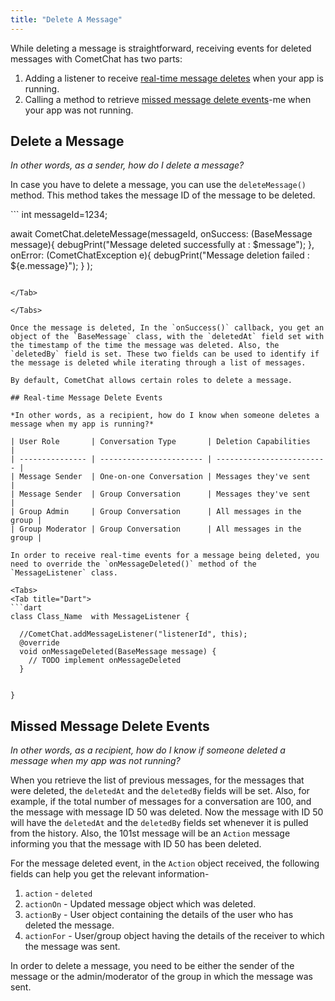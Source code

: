 ```yaml
---
title: "Delete A Message"
---
```




While deleting a message is straightforward, receiving events for deleted messages with CometChat has two parts:

1. Adding a listener to receive [real-time message deletes](/docs/sdk/flutter/3.0/messaging-delete-message#real-time-message-delete-events) when your app is running.
2. Calling a method to retrieve [missed message delete events](/docs/sdk/flutter/3.0/messaging-delete-message#missed-message-delete-events)-me when your app was not running.

## Delete a Message

*In other words, as a sender, how do I delete a message?*

In case you have to delete a message, you can use the `deleteMessage()` method. This method takes the message ID of the message to be deleted.

<Tabs>
<Tab title="Delete Message">
```
int messageId=1234;

await CometChat.deleteMessage(messageId, 
	onSuccess: (BaseMessage message){
		debugPrint("Message deleted successfully at : $message");
	}, onError: (CometChatException e){
		debugPrint("Message deletion failed : ${e.message}");
	}
);
```

</Tab>

</Tabs>

Once the message is deleted, In the `onSuccess()` callback, you get an object of the `BaseMessage` class, with the `deletedAt` field set with the timestamp of the time the message was deleted. Also, the `deletedBy` field is set. These two fields can be used to identify if the message is deleted while iterating through a list of messages.

By default, CometChat allows certain roles to delete a message.

## Real-time Message Delete Events

*In other words, as a recipient, how do I know when someone deletes a message when my app is running?*

| User Role       | Conversation Type       | Deletion Capabilities     |
| --------------- | ----------------------- | ------------------------- |
| Message Sender  | One-on-one Conversation | Messages they've sent     |
| Message Sender  | Group Conversation      | Messages they've sent     |
| Group Admin     | Group Conversation      | All messages in the group |
| Group Moderator | Group Conversation      | All messages in the group |

In order to receive real-time events for a message being deleted, you need to override the `onMessageDeleted()` method of the `MessageListener` class.

<Tabs>
<Tab title="Dart">
```dart
class Class_Name  with MessageListener {

  //CometChat.addMessageListener("listenerId", this);
  @override
  void onMessageDeleted(BaseMessage message) {
  	// TODO implement onMessageDeleted
  }  
  
  
}
```

</Tab>

</Tabs>

## Missed Message Delete Events

*In other words, as a recipient, how do I know if someone deleted a message when my app was not running?*

When you retrieve the list of previous messages, for the messages that were deleted, the `deletedAt` and the `deletedBy` fields will be set. Also, for example, if the total number of messages for a conversation are 100, and the message with message ID 50 was deleted. Now the message with ID 50 will have the `deletedAt` and the `deletedBy` fields set whenever it is pulled from the history. Also, the 101st message will be an `Action` message informing you that the message with ID 50 has been deleted.

For the message deleted event, in the `Action` object received, the following fields can help you get the relevant information-

1. `action` - `deleted`
2. `actionOn` - Updated message object which was deleted.
3. `actionBy` - User object containing the details of the user who has deleted the message.
4. `actionFor` - User/group object having the details of the receiver to which the message was sent.

<Note>

In order to delete a message, you need to be either the sender of the message or the admin/moderator of the group in which the message was sent.

</Note>

